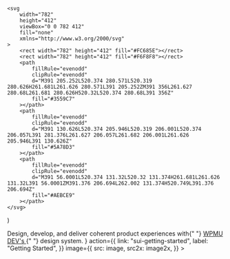 


	<svg
		width="782"
		height="412"
		viewBox="0 0 782 412"
		fill="none"
		xmlns="http://www.w3.org/2000/svg"
	>
		<rect width="782" height="412" fill="#FC685E"></rect>
		<rect width="782" height="412" fill="#F6F8F8"></rect>
		<path
			fillRule="evenodd"
			clipRule="evenodd"
			d="M391 205.252L520.374 280.571L520.319 280.626H261.681L261.626 280.571L391 205.252ZM391 356L261.627 280.68L261.681 280.626H520.32L520.374 280.68L391 356Z"
			fill="#3559C7"
		></path>
		<path
			fillRule="evenodd"
			clipRule="evenodd"
			d="M391 130.626L520.374 205.946L520.319 206.001L520.374 206.057L391 281.376L261.627 206.057L261.682 206.001L261.626 205.946L391 130.626Z"
			fill="#5A78D3"
		></path>
		<path
			fillRule="evenodd"
			clipRule="evenodd"
			d="M391 56.0001L520.374 131.32L520.32 131.374H261.681L261.626 131.32L391 56.0001ZM391.376 206.694L262.002 131.374H520.749L391.376 206.694Z"
			fill="#AEBCE9"
		></path>
	</svg>
)

<Meta title="SUI/Home" />

<Unstyled>
	<Page.Home
		title="Shared UI"
		subtitle={
			<>
				Design, develop, and deliver coherent product experiences with{" "}
				<a href="https://wpmudev.com/" target="_blank" rel="nofollow">
					WPMU DEV's
				</a>{" "}
				design system.
			</>
		}
		action={{
			link: "sui-getting-started",
			label: "Getting Started",
		}}
		image={{
			src: image,
			src2x: image2x,
		}}
	>
		<Row gutter="sm">
			<Col size="2">
				<Card.Simple
					title="Components"
					description="Presentational UI components with encapsulated styles for React framework."
					action="sui-css-framework-colors"
					image={{
						src: cardComponents,
						src2x: cardComponents2x,
					}}
					theme="dark"
					style={{ background: "#1A1A1A" }}
				/>
			</Col>
			<Col size="2">
				<Card.Simple
					title="CSS Framework"
					description="Styles-centric framework that gives you the base styles and structure for any component."
					action="sui-css-framework-overview"
					image={{
						src: cardCss,
						src2x: cardCss2x,
					}}
					theme="light"
					style={{ background: "#F2F2F2" }}
				/>
			</Col>
			<Col size="2">
				<Card.Simple
					title="Icons Pack"
					description="Communicate messages at a glance and draw attention to important information."
					action="sui-icons-pack--page"
					image={{
						src: cardIcons,
						src2x: cardIcons2x,
					}}
					theme="light"
					style={{ background: "#EBF2FF" }}
				/>
			</Col>
		</Row>
	</Page.Home>
</Unstyled>

